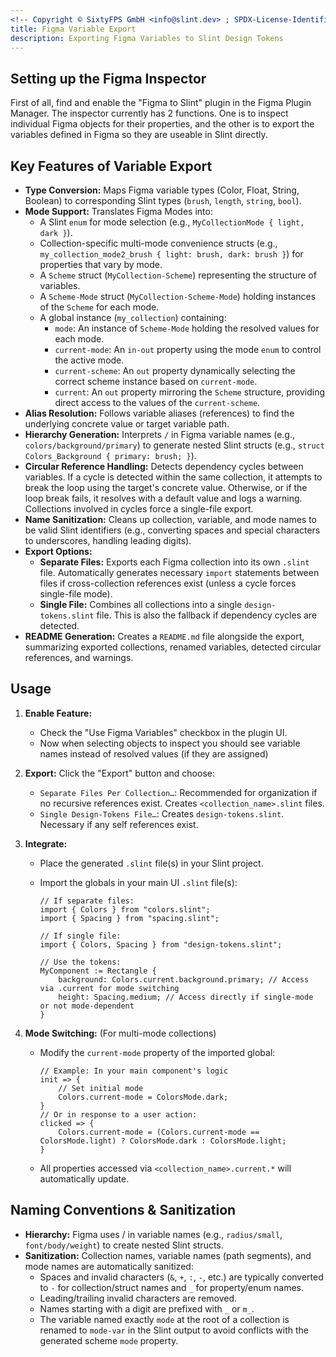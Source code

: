 ```yaml
---
<!-- Copyright © SixtyFPS GmbH <info@slint.dev> ; SPDX-License-Identifier: MIT -->
title: Figma Variable Export
description: Exporting Figma Variables to Slint Design Tokens
---
```



## Setting up the Figma Inspector
First of all, find and enable the "Figma to Slint" plugin in the Figma Plugin Manager.
The inspector currently has 2 functions.  One is to inspect individual Figma objects for their properties, and the other is to export the variables defined in Figma so they are useable in Slint directly. 

## Key Features of Variable Export

-   **Type Conversion:** Maps Figma variable types (Color, Float, String, Boolean) to corresponding Slint types (`brush`, `length`, `string`, `bool`).
-   **Mode Support:** Translates Figma Modes into:
    -   A Slint `enum` for mode selection (e.g., `MyCollectionMode { light, dark }`).
    -   Collection-specific multi-mode convenience structs (e.g., `my_collection_mode2_brush { light: brush, dark: brush }`) for properties that vary by mode.
    -   A `Scheme` struct (`MyCollection-Scheme`) representing the structure of variables.
    -   A `Scheme-Mode` struct (`MyCollection-Scheme-Mode`) holding instances of the `Scheme` for each mode.
    -   A global instance (`my_collection`) containing:
        -   `mode`: An instance of `Scheme-Mode` holding the resolved values for each mode.
        -   `current-mode`: An `in-out` property using the mode `enum` to control the active mode.
        -   `current-scheme`: An `out` property dynamically selecting the correct scheme instance based on `current-mode`.
        -   `current`: An `out` property mirroring the `Scheme` structure, providing direct access to the values of the `current-scheme`.
-   **Alias Resolution:** Follows variable aliases (references) to find the underlying concrete value or target variable path.
-   **Hierarchy Generation:** Interprets `/` in Figma variable names (e.g., `colors/background/primary`) to generate nested Slint structs (e.g., `struct Colors_Background { primary: brush; }`).
-   **Circular Reference Handling:** Detects dependency cycles between variables. If a cycle is detected within the same collection, it attempts to break the loop using the target's concrete value. Otherwise, or if the loop break fails, it resolves with a default value and logs a warning. Collections involved in cycles force a single-file export.
-   **Name Sanitization:** Cleans up collection, variable, and mode names to be valid Slint identifiers (e.g., converting spaces and special characters to underscores, handling leading digits).
-   **Export Options:**
    -   **Separate Files:** Exports each Figma collection into its own `.slint` file. Automatically generates necessary `import` statements between files if cross-collection references exist (unless a cycle forces single-file mode).
    -   **Single File:** Combines all collections into a single `design-tokens.slint` file. This is also the fallback if dependency cycles are detected.
-   **README Generation:** Creates a `README.md` file alongside the export, summarizing exported collections, renamed variables, detected circular references, and warnings.

## Usage

1.  **Enable Feature:** 
    -   Check the "Use Figma Variables" checkbox in the plugin UI.
    -   Now when selecting objects to inspect you should see variable names instead of resolved values (if they are assigned)
2.  **Export:** Click the "Export" button and choose:
    -   `Separate Files Per Collection…`: Recommended for organization if no recursive references exist. Creates `<collection_name>.slint` files.
    -   `Single Design-Tokens File…`: Creates `design-tokens.slint`. Necessary if any self references exist.
3.  **Integrate:**
    -   Place the generated `.slint` file(s) in your Slint project.
    -   Import the globals in your main UI `.slint` file(s):

        ```slint
        // If separate files:
        import { Colors } from "colors.slint";
        import { Spacing } from "spacing.slint";

        // If single file:
        import { Colors, Spacing } from "design-tokens.slint";

        // Use the tokens:
        MyComponent := Rectangle {
            background: Colors.current.background.primary; // Access via .current for mode switching
            height: Spacing.medium; // Access directly if single-mode or not mode-dependent
        }
        ```

4.  **Mode Switching:** (For multi-mode collections)
    -   Modify the `current-mode` property of the imported global:

        ```slint
        // Example: In your main component's logic
        init => {
            // Set initial mode
            Colors.current-mode = ColorsMode.dark;
        }
        // Or in response to a user action:
        clicked => {
            Colors.current-mode = (Colors.current-mode == ColorsMode.light) ? ColorsMode.dark : ColorsMode.light;
        }
        ```

    -   All properties accessed via `<collection_name>.current.*` will automatically update.

## Naming Conventions & Sanitization

-   **Hierarchy:** Figma uses / in variable names (e.g., `radius/small`, `font/body/weight`) to create nested Slint structs.
-   **Sanitization:** Collection names, variable names (path segments), and mode names are automatically sanitized:
    -   Spaces and invalid characters (`&`, `+`, `:`, `-`, etc.) are typically converted to `-` for collection/struct names and `_` for property/enum names.
    -   Leading/trailing invalid characters are removed.
    -   Names starting with a digit are prefixed with `_` or `m_`.
    -   The variable named exactly `mode` at the root of a collection is renamed to `mode-var` in the Slint output to avoid conflicts with the generated scheme `mode` property.

